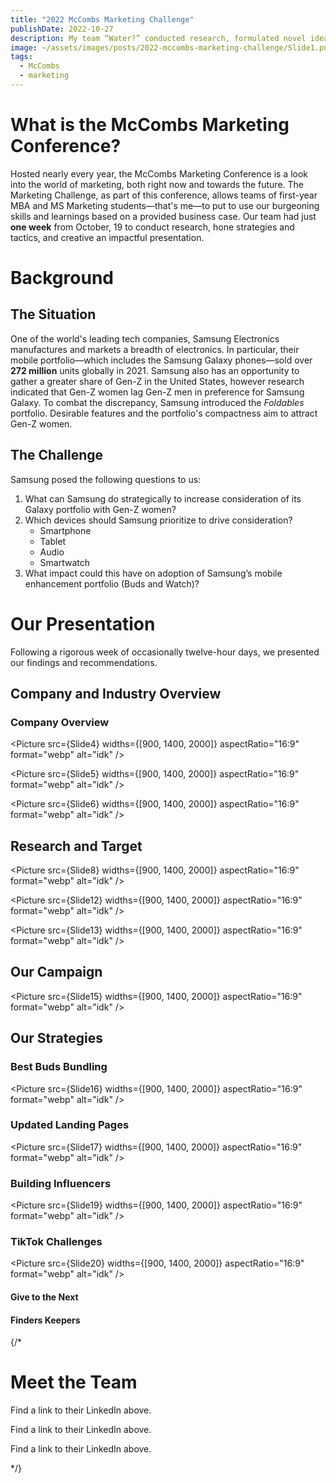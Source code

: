 ```yaml
---
title: "2022 McCombs Marketing Challenge"
publishDate: 2022-10-27
description: My team “Water?” conducted research, formulated novel ideas and marketing campaigns, and presented our solutions at the 2022 McCombs Marketing Challenge, earning a spot in the top four as finalists.
image: ~/assets/images/posts/2022-mccombs-marketing-challenge/Slide1.png
tags:
  - McCombs
  - marketing
---
```





# What is the McCombs Marketing Conference?

Hosted nearly every year, the McCombs Marketing Conference is a look into the world of marketing, both right now and towards the future. The Marketing Challenge, as part of this conference, allows teams of first-year MBA and MS Marketing students—that's me—to put to use our burgeoning skills and learnings based on a provided business case. Our team had just **one week** from October, 19 to conduct research, hone strategies and tactics, and creative an impactful presentation.

# Background

## The Situation

One of the world's leading tech companies, Samsung Electronics manufactures and markets a breadth of electronics. In particular, their mobile portfolio—which includes the Samsung Galaxy phones—sold over **272 million** units globally in 2021. Samsung also has an opportunity to gather a greater share of Gen-Z in the United States, however research indicated that Gen-Z women lag Gen-Z men in preference for Samsung Galaxy. To combat the discrepancy, Samsung introduced the *Foldables* portfolio. Desirable features and the portfolio's compactness aim to attract Gen-Z women.

## The Challenge

Samsung posed the following questions to us:

1. What can Samsung do strategically to increase consideration of its Galaxy portfolio with Gen-Z women?
2. Which devices should Samsung prioritize to drive consideration?
    - Smartphone
    - Tablet
    - Audio
    - Smartwatch
3. What impact could this have on adoption of Samsung’s mobile enhancement portfolio (Buds and Watch)?

# Our Presentation

Following a rigorous week of occasionally twelve-hour days, we presented our findings and recommendations.

## Company and Industry Overview

### Company Overview

<Picture src={Slide4}
         widths={[900, 1400, 2000]}
         aspectRatio="16:9"
         format="webp"
         alt="idk"
/>

<Picture src={Slide5}
         widths={[900, 1400, 2000]}
         aspectRatio="16:9"
         format="webp"
         alt="idk"
/>

<Picture src={Slide6}
           widths={[900, 1400, 2000]}
           aspectRatio="16:9"
           format="webp"
           alt="idk"
/>

## Research and Target
<Picture src={Slide8}
         widths={[900, 1400, 2000]}
         aspectRatio="16:9"
         format="webp"
         alt="idk"
/>

<Picture src={Slide12}
         widths={[900, 1400, 2000]}
         aspectRatio="16:9"
         format="webp"
         alt="idk"
/>

<Picture src={Slide13}
         widths={[900, 1400, 2000]}
         aspectRatio="16:9"
         format="webp"
         alt="idk"
/>

## Our Campaign
<Picture src={Slide15}
         widths={[900, 1400, 2000]}
         aspectRatio="16:9"
         format="webp"
         alt="idk"
/>

## Our Strategies

### Best Buds Bundling
<Picture src={Slide16}
         widths={[900, 1400, 2000]}
         aspectRatio="16:9"
         format="webp"
         alt="idk"
/>


### Updated Landing Pages
<Picture src={Slide17}
         widths={[900, 1400, 2000]}
         aspectRatio="16:9"
         format="webp"
         alt="idk"
/>


### Building Influencers
<Picture src={Slide19}
         widths={[900, 1400, 2000]}
         aspectRatio="16:9"
         format="webp"
         alt="idk"
/>

### TikTok Challenges
<Picture src={Slide20}
         widths={[900, 1400, 2000]}
         aspectRatio="16:9"
         format="webp"
         alt="idk"
/>


#### Give to the Next


#### Finders Keepers

{/*

# Meet the Team

<!--<h3 className="flex items-center">Abby Nichols<a href="#"><Icon name="simple-icons:linkedin" class="w-7 h-7 ml-4"/></a></h3>-->

Find a link to their LinkedIn above.


<!--<h3 className="flex items-center">Michael Opiela<a href="#"><Icon name="simple-icons:linkedin" class="w-7 h-7 ml-4"/></a></h3>-->

Find a link to their LinkedIn above.


<!--<h3 className="flex items-center">Erika Campoverde<a href="#"><Icon name="simple-icons:linkedin" class="w-7 h-7 ml-4"/></a></h3>-->

Find a link to their LinkedIn above.


*/}


